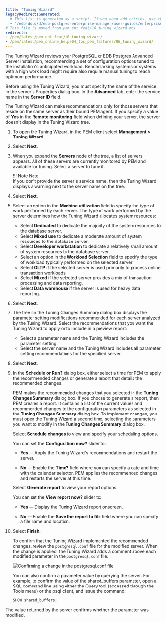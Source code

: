 ```yaml
---
title: "Tuning Wizard"
legacyRedirectsGenerated:
  # This list is generated by a script. If you need add entries, use the `legacyRedirects` key.
  - "/edb-docs/d/edb-postgres-enterprise-manager/user-guides/enterprise-features-guide/8.0/tuning_wizard.html"
# This file is moved from pem_ent_feat/10_tuning_wizard.mdx
redirects:
- /pem/latest/pem_ent_feat/10_tuning_wizard/
- /pem/latest/pem_online_help/04_toc_pem_features/06_tuning_wizard/
---
```


The Tuning Wizard reviews your PostgreSQL or EDB Postgres Advanced Server installation, recommending a set of configuration options tuned to the installation's anticipated workload. Benchmarking systems or systems with a high work load might require also require manual tuning to reach optimum performance.

Before using the Tuning Wizard, you must specify the name of the service in the server's Properties dialog box. In the **Advanced** tab, enter the service name in the **Server ID** field.

The Tuning Wizard can make recommendations only for those servers that reside on the same server as their bound PEM agent. If you specify a value of **Yes** in the **Remote monitoring** field when defining your server, the server doesn't display in the Tuning Wizard tree.

1. To open the Tuning Wizard, in the PEM client select **Management > Tuning Wizard**.

2. Select **Next**.

3. When you expand the **Servers** node of the tree, a list of servers appears. All of these servers are currently monitored by PEM and available for tuning. Select a server to tune it. 

   !!! Note Note     
       If you don't provide the server's service name, then the Tuning Wizard displays a warning next to the server name on the tree.
          

4. Select **Next**.

5. Select an option in the **Machine utilization** field to specify the type of work performed by each server. The type of work performed by the server determines how the Tuning Wizard allocates system resources:

      -   Select **Dedicated** to dedicate the majority of the system resources to the database server.
      -   Select **Mixed use** to dedicate a moderate amount of system resources to the database server.
      -   Select **Developer workstation** to dedicate a relatively small amount of system resources to the database server.
      -   Select an option in the **Workload Selection** field to specify the type of workload typically performed on the selected server:
      -   Select **OLTP** if the selected server is used primarily to process online transaction workloads.
      -   Select **Mixed** if the selected server provides a mix of transaction processing and data reporting.
      -   Select **Data warehouse** if the server is used for heavy data reporting.

6. Select **Next**.

7. The tree on the Tuning Changes Summary dialog box displays the parameter setting modifications recommended for each server analyzed by the Tuning Wizard. Select the recommendations that you want the Tuning Wizard to apply or to include in a preview report:

      -   Select a parameter name and the Tuning Wizard includes the parameter setting.
      -   Select the server name and the Tuning Wizard includes all parameter setting recommendations for the specified server.

8. Select **Next**.

9. In the **Schedule or Run?** dialog box, either select a time for PEM to apply the recommended changes or generate a report that details the recommended changes.

      PEM makes the recommended changes that you selected in the **Tuning Changes Summary** dialog box. If you choose to generate a report, then PEM creates a report. It contains a list of the current values and recommended changes to the configuration parameters as selected in the **Tuning Changes Summary** dialog box. To implement changes, you must open the Tuning Wizard a second time, selecting the parameters you want to modify in the **Tuning Changes Summary** dialog box.

      Select **Schedule changes** to view and specify your scheduling options.

   You can set the **Configuration now?** slider to:

      - **Yes** &mdash; Apply the Tuning Wizard's recommendations and restart the server.

      - **No** &mdash; Enable the **Time?** field where you can specify a date and time with the calendar selector. PEM applies the recommended changes and restarts the server at this time.

      Select **Generate report** to view your report options.

      You can set the **View report now?** slider to:

      - **Yes** &mdash; Display the Tuning Wizard report onscreen.

      - **No** &mdash; Enable the **Save the report to file** field where you can specify a file name and location.

10. Select **Finish**.

      To confirm that the Tuning Wizard implemented the recommended changes, review the `postgresql.conf` file for the modified server. When the change is applied, the Tuning Wizard adds a comment above each modified parameter in the `postgresql.conf` file.

      ![Confirming a change in the postgresql.conf file](../images/tuning_wiz_confirm_chg.png)

      You can also confirm a parameter value by querying the server. For example, to confirm the value of the shared_buffers parameter, open a SQL command line using either the Query tool (accessed through the Tools menu) or the psql client, and issue the command:

      ```sql
      SHOW shared_buffers;
      ```

The value returned by the server confirms whether the parameter was modified.
